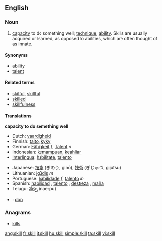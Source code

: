 ==English==

===Noun===
{{en-noun-reg}}

#[[capacity]] to do something well; [[technique]], [[ability]]. Skills are usually acquired or learned, as opposed to abilities, which are often thought of as innate.

====Synonyms====
*[[ability]]
*[[talent]]

====Related terms====
*[[skilful]], [[skillful]]
*[[skilled]]
*[[skillfulness]]

====Translations====

'''capacity to do something well'''
{{top}}
*Dutch: [[vaardigheid]] {{f}}
*Finnish: [[taito]], [[kyky]]
*German: [[Fähigkeit]] ''f'', [[Talent]] ''n''
*Indonesian: [[mampu|kemampuan]], [[ahli|keahlian]]
*[[Interlingua]]: [[habilitate]], [[talento]]
{{mid}}
*Japanese: [[技能]] (ぎのう, ginō), [[技術]] (ぎじゅつ, gijutsu)
*Lithuanian: [[įgūdis]] ''m''
*Portuguese: [[habilidade]] ''f'', [[talento]] ''m''
*Spanish: [[habilidad]] {{f}}, [[talento]] {{m}}, [[destreza]] {{f}}, [[maña]] {{f}}
*Telugu: [[నేర్పు]] (naerpu)
{{bottom}}

{{checktrans}}
*{{ttbc|French}}: [[don]] {{m}}

===Anagrams===
*[[kills]]

[[ang:skill]]
[[fr:skill]]
[[it:skill]]
[[hu:skill]]
[[simple:skill]]
[[ta:skill]]
[[vi:skill]]